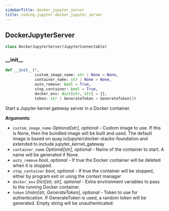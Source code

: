 ```yaml
---
sidebarTitle: docker_jupyter_server
title: coding.jupyter.docker_jupyter_server
---
```


## DockerJupyterServer

```python
class DockerJupyterServer(JupyterConnectable)
```

### \_\_init\_\_

```python
def __init__(*,
             custom_image_name: str | None = None,
             container_name: str | None = None,
             auto_remove: bool = True,
             stop_container: bool = True,
             docker_env: dict[str, str] = {},
             token: str | GenerateToken = GenerateToken())
```

Start a Jupyter kernel gateway server in a Docker container.

**Arguments**:

- `custom_image_name` _Optional[str], optional_ - Custom image to use. If this is None,
  then the bundled image will be built and used. The default image is based on
  quay.io/jupyter/docker-stacks-foundation and extended to include jupyter_kernel_gateway
- `container_name` _Optional[str], optional_ - Name of the container to start.
  A name will be generated if None.
- `auto_remove` _bool, optional_ - If true the Docker container will be deleted
  when it is stopped.
- `stop_container` _bool, optional_ - If true the container will be stopped,
  either by program exit or using the context manager
- `docker_env` _Dict[str, str], optional_ - Extra environment variables to pass
  to the running Docker container.
- `token` _Union[str, GenerateToken], optional_ - Token to use for authentication.
  If GenerateToken is used, a random token will be generated. Empty string
  will be unauthenticated.

